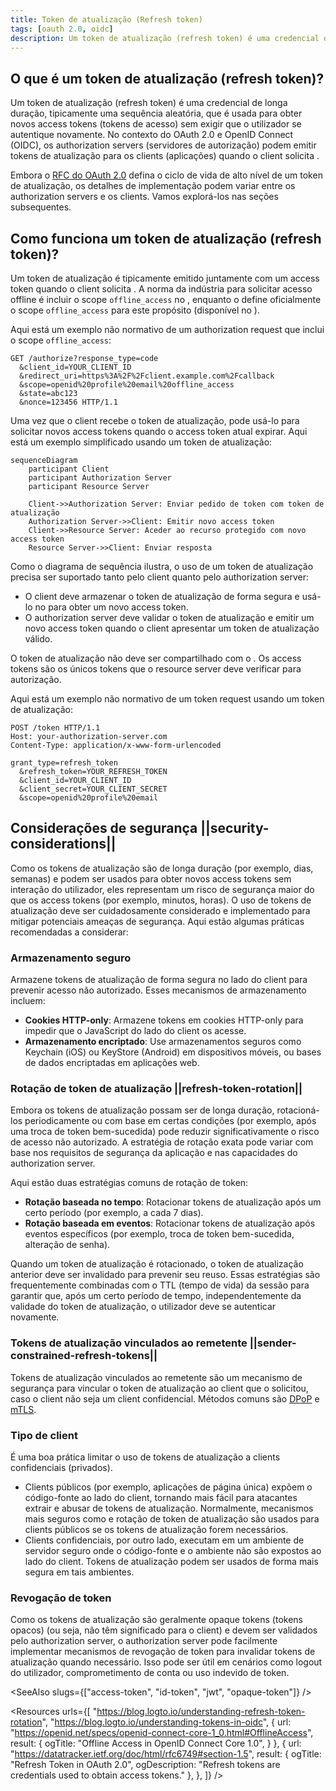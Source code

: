 ```yaml
---
title: Token de atualização (Refresh token)
tags: [oauth 2.0, oidc]
description: Um token de atualização (refresh token) é uma credencial de longa duração usada para obter novos access tokens (tokens de acesso) sem exigir que o utilizador se autentique novamente. É usado para manter sessões de utilizador e proporcionar uma melhor experiência de utilizador.
---
```


## O que é um token de atualização (refresh token)?

Um token de atualização (refresh token) é uma credencial de longa duração, tipicamente uma sequência aleatória, que é usada para obter novos <Ref slug="access-token">access tokens (tokens de acesso)</Ref> sem exigir que o utilizador se autentique novamente. No contexto do OAuth 2.0 e OpenID Connect (OIDC), os <Ref slug="authorization-server">authorization servers (servidores de autorização)</Ref> podem emitir tokens de atualização para os clients (aplicações) quando o client solicita <Ref slug="offline-access" />.

Embora o [RFC do OAuth 2.0](https://datatracker.ietf.org/doc/html/rfc6749#section-1.5) defina o ciclo de vida de alto nível de um token de atualização, os detalhes de implementação podem variar entre os authorization servers e os clients. Vamos explorá-los nas seções subsequentes.

## Como funciona um token de atualização (refresh token)?

Um token de atualização é tipicamente emitido juntamente com um access token quando o client solicita <Ref slug="offline-access" />. A norma da indústria para solicitar acesso offline é incluir o scope `offline_access` no <Ref slug="authorization-request" />, enquanto o <Ref slug="openid-connect" /> define oficialmente o scope `offline_access` para este propósito (disponível no <Ref slug="authentication-request" />).

Aqui está um exemplo não normativo de um authorization request que inclui o scope `offline_access`:

```http
GET /authorize?response_type=code
  &client_id=YOUR_CLIENT_ID
  &redirect_uri=https%3A%2F%2Fclient.example.com%2Fcallback
  &scope=openid%20profile%20email%20offline_access
  &state=abc123
  &nonce=123456 HTTP/1.1
```

Uma vez que o client recebe o token de atualização, pode usá-lo para solicitar novos access tokens quando o access token atual expirar. Aqui está um exemplo simplificado usando um token de atualização:

```mermaid
sequenceDiagram
    participant Client
    participant Authorization Server
    participant Resource Server

    Client->>Authorization Server: Enviar pedido de token com token de atualização
    Authorization Server->>Client: Emitir novo access token
    Client->>Resource Server: Aceder ao recurso protegido com novo access token
    Resource Server->>Client: Enviar resposta
```

Como o diagrama de sequência ilustra, o uso de um token de atualização precisa ser suportado tanto pelo client quanto pelo authorization server:

- O client deve armazenar o token de atualização de forma segura e usá-lo no <Ref slug="token-request" /> para obter um novo access token.
- O authorization server deve validar o token de atualização e emitir um novo access token quando o client apresentar um token de atualização válido.

O token de atualização não deve ser compartilhado com o <Ref slug="resource-server" />. Os access tokens são os únicos tokens que o resource server deve verificar para autorização.

Aqui está um exemplo não normativo de um token request usando um token de atualização:

```http
POST /token HTTP/1.1
Host: your-authorization-server.com
Content-Type: application/x-www-form-urlencoded

grant_type=refresh_token
  &refresh_token=YOUR_REFRESH_TOKEN
  &client_id=YOUR_CLIENT_ID
  &client_secret=YOUR_CLIENT_SECRET
  &scope=openid%20profile%20email
```

## Considerações de segurança ||security-considerations||

Como os tokens de atualização são de longa duração (por exemplo, dias, semanas) e podem ser usados para obter novos access tokens sem interação do utilizador, eles representam um risco de segurança maior do que os access tokens (por exemplo, minutos, horas). O uso de tokens de atualização deve ser cuidadosamente considerado e implementado para mitigar potenciais ameaças de segurança. Aqui estão algumas práticas recomendadas a considerar:

### Armazenamento seguro

Armazene tokens de atualização de forma segura no lado do client para prevenir acesso não autorizado. Esses mecanismos de armazenamento incluem:

- **Cookies HTTP-only**: Armazene tokens em cookies HTTP-only para impedir que o JavaScript do lado do client os acesse.
- **Armazenamento encriptado**: Use armazenamentos seguros como Keychain (iOS) ou KeyStore (Android) em dispositivos móveis, ou bases de dados encriptadas em aplicações web.

### Rotação de token de atualização ||refresh-token-rotation||

Embora os tokens de atualização possam ser de longa duração, rotacioná-los periodicamente ou com base em certas condições (por exemplo, após uma troca de token bem-sucedida) pode reduzir significativamente o risco de acesso não autorizado. A estratégia de rotação exata pode variar com base nos requisitos de segurança da aplicação e nas capacidades do authorization server.

Aqui estão duas estratégias comuns de rotação de token:

- **Rotação baseada no tempo**: Rotacionar tokens de atualização após um certo período (por exemplo, a cada 7 dias).
- **Rotação baseada em eventos**: Rotacionar tokens de atualização após eventos específicos (por exemplo, troca de token bem-sucedida, alteração de senha).

Quando um token de atualização é rotacionado, o token de atualização anterior deve ser invalidado para prevenir seu reuso. Essas estratégias são frequentemente combinadas com o TTL (tempo de vida) da sessão para garantir que, após um certo período de tempo, independentemente da validade do token de atualização, o utilizador deve se autenticar novamente.

### Tokens de atualização vinculados ao remetente ||sender-constrained-refresh-tokens||

Tokens de atualização vinculados ao remetente são um mecanismo de segurança para vincular o token de atualização ao client que o solicitou, caso o client não seja um <Ref slug="client" headingId="confidential-clients">client confidencial</Ref>. Métodos comuns são [DPoP](https://datatracker.ietf.org/doc/html/rfc9449) e [mTLS](https://datatracker.ietf.org/doc/html/rfc8705).

### Tipo de client

É uma boa prática limitar o uso de tokens de atualização a <Ref slug="client" headingId="confidential-clients">clients confidenciais (privados)</Ref>.

- Clients públicos (por exemplo, aplicações de página única) expõem o código-fonte ao lado do client, tornando mais fácil para atacantes extrair e abusar de tokens de atualização. Normalmente, mecanismos mais seguros como <Ref slug="pkce" /> e rotação de token de atualização são usados para clients públicos se os tokens de atualização forem necessários.
- Clients confidenciais, por outro lado, executam em um ambiente de servidor seguro onde o código-fonte e o ambiente não são expostos ao lado do client. Tokens de atualização podem ser usados de forma mais segura em tais ambientes.

### Revogação de token

Como os tokens de atualização são geralmente <Ref slug="opaque-token">opaque tokens (tokens opacos)</Ref> (ou seja, não têm significado para o client) e devem ser validados pelo authorization server, o authorization server pode facilmente implementar mecanismos de revogação de token para invalidar tokens de atualização quando necessário. Isso pode ser útil em cenários como logout do utilizador, comprometimento de conta ou uso indevido de token.

<SeeAlso slugs={["access-token", "id-token", "jwt", "opaque-token"]} />

<Resources urls={[
  "https://blog.logto.io/understanding-refresh-token-rotation",
  "https://blog.logto.io/understanding-tokens-in-oidc",
  {
    url: "https://openid.net/specs/openid-connect-core-1_0.html#OfflineAccess",
    result: {
      ogTitle: "Offline Access in OpenID Connect Core 1.0",
    }
  },
  {
    url: "https://datatracker.ietf.org/doc/html/rfc6749#section-1.5",
    result: {
      ogTitle: "Refresh Token in OAuth 2.0",
      ogDescription: "Refresh tokens are credentials used to obtain access tokens."
    },
  },
]} />
